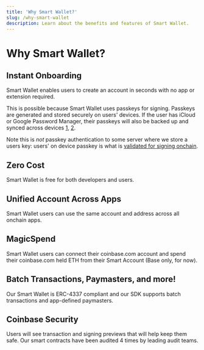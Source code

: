 ```yaml
---
title: 'Why Smart Wallet?'
slug: /why-smart-wallet
description: Learn about the benefits and features of Smart Wallet.
---
```





# Why Smart Wallet?

## Instant Onboarding
Smart Wallet enables users to create an account in seconds with no app or extension required.

This is possible because Smart Wallet uses passkeys for signing. 
Passkeys are generated and stored securely on users' devices. 
If the user has iCloud or Google Password Manager, their passkeys will also be 
backed up and synced across devices [1](https://developer.apple.com/passkeys/), [2](https://developers.google.com/identity/passkeys/supported-environments). 

Note this is *not* passkey authentication to some server where we store a users key: 
users' on device passkey is what is [validated for signing onchain](https://github.com/base-org/webauthn-sol). 

## Zero Cost 
Smart Wallet is free for both developers and users.

## Unified Account Across Apps
Smart Wallet users can use the same account and address across all onchain apps. 

## MagicSpend
Smart Wallet users can connect their coinbase.com account and spend their coinbase.com held ETH from 
their Smart Account (Base only, for now).

## Batch Transactions, Paymasters, and more!
Our Smart Wallet is ERC-4337 compliant and our SDK supports batch transactions and app-defined paymasters.

## Coinbase Security
Users will see transaction and signing previews that will help keep them safe.
Our smart contracts have been audited 4 times by leading audit teams. 


<FeedbackWidget />
